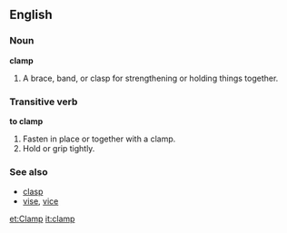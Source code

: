 ==English==

===Noun===
'''clamp'''
# A brace, band, or clasp for strengthening or holding things together.

===Transitive verb===
'''to clamp'''
# Fasten in place or together with a clamp.
# Hold or grip tightly.

===See also===
*[[clasp]]
*[[vise]], [[vice]]

[[et:Clamp]]
[[it:clamp]]